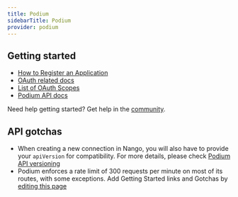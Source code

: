 ```yaml
---
title: Podium
sidebarTitle: Podium
provider: podium
---
```



<Overview />
<PreBuiltTooling provider={providers[pageMetadata.provider]} />


## Getting started

-   [How to Register an Application](https://docs.podium.com/docs/oauth#create-your-app)
-   [OAuth related docs](https://docs.podium.com/docs/oauth)
-   [List of OAuth Scopes](https://docs.podium.com/docs/oauth-scopes)
-   [Podium API docs](https://docs.podium.com/reference)

<Tip>Need help getting started? Get help in the [community](https://nango.dev/slack).</Tip>

## API gotchas
-   When creating a new connection in Nango, you will also have to provide your `apiVersion` for compatibility. For more details, please check [Podium API versioning](https://docs.podium.com/docs/api-version)
-   Podium enforces a rate limit of 300 requests per minute on most of its routes, with some exceptions.
<Note>Add Getting Started links and Gotchas by [editing this page](https://github.com/nangohq/nango/tree/master/docs-v2/integrations/all/podium.mdx)</Note>